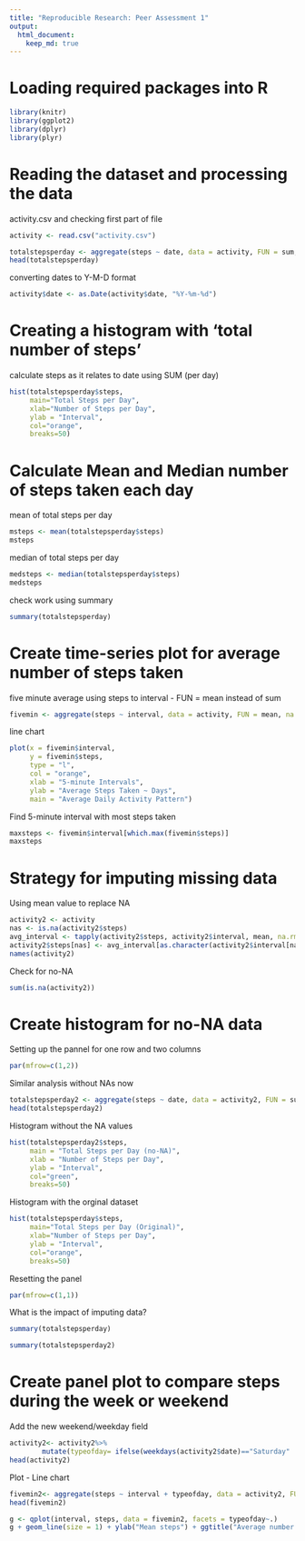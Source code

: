 ```yaml
---
title: "Reproducible Research: Peer Assessment 1"
output: 
  html_document:
    keep_md: true
---
```


# Loading required packages into R
```r
library(knitr)
library(ggplot2)
library(dplyr)
library(plyr)
```

# Reading the dataset and processing the data
activity.csv and checking first part of file
```r
activity <- read.csv("activity.csv")

totalstepsperday <- aggregate(steps ~ date, data = activity, FUN = sum, na.rm = TRUE)
head(totalstepsperday)
```

converting dates to Y-M-D format
```r
activity$date <- as.Date(activity$date, "%Y-%m-%d")
```

# Creating a histogram with 'total number of steps'
calculate steps as it relates to date using SUM (per day)
```r
hist(totalstepsperday$steps, 
     main="Total Steps per Day", 
     xlab="Number of Steps per Day", 
     ylab = "Interval",
     col="orange",
     breaks=50)
```

# Calculate Mean and Median number of steps taken each day
mean of total steps per day
```r
msteps <- mean(totalstepsperday$steps)
msteps
```

median of total steps per day
```r
medsteps <- median(totalstepsperday$steps)
medsteps
```

check work using summary
```r
summary(totalstepsperday)
```

# Create time-series plot for average number of steps taken
five minute average using steps to interval - FUN = mean instead of sum
```r
fivemin <- aggregate(steps ~ interval, data = activity, FUN = mean, na.rm = TRUE)
```

line chart
```r
plot(x = fivemin$interval, 
     y = fivemin$steps, 
     type = "l", 
     col = "orange",
     xlab = "5-minute Intervals",
     ylab = "Average Steps Taken ~ Days",
     main = "Average Daily Activity Pattern")
```
Find 5-minute interval with most steps taken
```r
maxsteps <- fivemin$interval[which.max(fivemin$steps)]
maxsteps
```
# Strategy for imputing missing data
Using mean value to replace NA
```r
activity2 <- activity
nas <- is.na(activity2$steps)
avg_interval <- tapply(activity2$steps, activity2$interval, mean, na.rm=TRUE, simplify = TRUE)
activity2$steps[nas] <- avg_interval[as.character(activity2$interval[nas])]
names(activity2)
```

Check for no-NA
```r
sum(is.na(activity2))
```


# Create histogram for no-NA data
Setting up the pannel for one row and two columns
```r
par(mfrow=c(1,2))
```

Similar analysis without NAs now
```r
totalstepsperday2 <- aggregate(steps ~ date, data = activity2, FUN = sum, na.rm = TRUE)
head(totalstepsperday2)
```

Histogram without the NA values
```r
hist(totalstepsperday2$steps, 
     main = "Total Steps per Day (no-NA)", 
     xlab = "Number of Steps per Day", 
     ylab = "Interval",
     col="green",
     breaks=50)
```

Histogram with the orginal dataset
```r
hist(totalstepsperday$steps, 
     main="Total Steps per Day (Original)", 
     xlab="Number of Steps per Day", 
     ylab = "Interval",
     col="orange",
     breaks=50)
```

Resetting the panel
```r
par(mfrow=c(1,1))
```

What is the impact of imputing data?
```r
summary(totalstepsperday)

summary(totalstepsperday2)
```

# Create panel plot to compare steps during the week or weekend
Add the new weekend/weekday field
```r
activity2<- activity2%>%
        mutate(typeofday= ifelse(weekdays(activity2$date)=="Saturday" | weekdays(activity2$date)=="Sunday", "Weekend", "Weekday"))
head(activity2)
```
Plot - Line chart
```r
fivemin2<- aggregate(steps ~ interval + typeofday, data = activity2, FUN = mean)
head(fivemin2)

g <- qplot(interval, steps, data = fivemin2, facets = typeofday~.)
g + geom_line(size = 1) + ylab("Mean steps") + ggtitle("Average number of steps taken per daytype")
```
